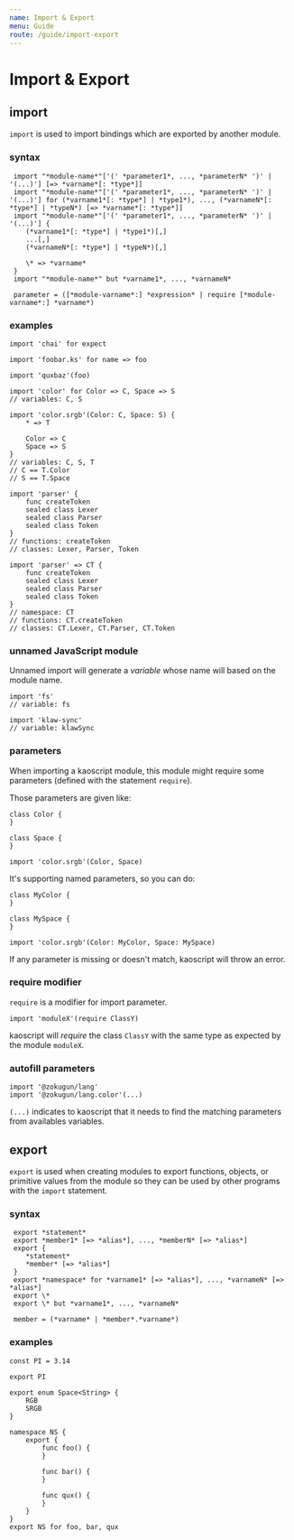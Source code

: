 ```yaml
---
name: Import & Export
menu: Guide
route: /guide/import-export
---
```


# Import & Export

## import

`import` is used to import bindings which are exported by another module.

### syntax

```syntax
 import "*module-name*"['(' *parameter1*, ..., *parameterN* ')' | '(...)'] [=> *varname*[: *type*]]
 import "*module-name*"['(' *parameter1*, ..., *parameterN* ')' | '(...)'] for (*varname1*[: *type*] | *type1*), ..., (*varnameN*[: *type*] | *typeN*) [=> *varname*[: *type*]]
 import "*module-name*"['(' *parameter1*, ..., *parameterN* ')' | '(...)'] {
	(*varname1*[: *type*] | *type1*)[,]
	...[,]
	(*varnameN*[: *type*] | *typeN*)[,]

	\* => *varname*
 }
 import "*module-name*" but *varname1*, ..., *varnameN*

 parameter = ([*module-varname*:] *expression* | require [*module-varname*:] *varname*)
```

### examples

```kaoscript
import 'chai' for expect

import 'foobar.ks' for name => foo

import 'quxbaz'(foo)
```

```kaoscript
import 'color' for Color => C, Space => S
// variables: C, S

import 'color.srgb'(Color: C, Space: S) {
	* => T

	Color => C
	Space => S
}
// variables: C, S, T
// C == T.Color
// S == T.Space
```

```kaoscript
import 'parser' {
	func createToken
	sealed class Lexer
	sealed class Parser
	sealed class Token
}
// functions: createToken
// classes: Lexer, Parser, Token

import 'parser' => CT {
	func createToken
	sealed class Lexer
	sealed class Parser
	sealed class Token
}
// namespace: CT
// functions: CT.createToken
// classes: CT.Lexer, CT.Parser, CT.Token
```

### unnamed JavaScript module

Unnamed import will generate a *variable* whose name will based on the module name.

```kaoscript
import 'fs'
// variable: fs

import 'klaw-sync'
// variable: klawSync
```

### parameters

When importing a kaoscript module, this module might require some parameters (defined with the statement `require`).

Those parameters are given like:

```kaoscript
class Color {
}

class Space {
}

import 'color.srgb'(Color, Space)
```

It's supporting named parameters, so you can do:

```kaoscript
class MyColor {
}

class MySpace {
}

import 'color.srgb'(Color: MyColor, Space: MySpace)
```

If any parameter is missing or doesn't match, kaoscript will throw an error.

### require modifier

`require` is a modifier for import parameter.

```kaoscript
import 'moduleX'(require ClassY)
```

kaoscript will *require* the class `ClassY` with the same type as expected by the module `moduleX`.

### autofill parameters

```kaoscript
import '@zokugun/lang'
import '@zokugun/lang.color'(...)
```

`(...)` indicates to kaoscript that it needs to find the matching parameters from availables variables.

## export

`export` is used when creating modules to export functions, objects, or primitive values from the module so they can be used by other programs with the `import` statement.

### syntax

```syntax
 export *statement*
 export *member1* [=> *alias*], ..., *memberN* [=> *alias*]
 export {
	*statement*
	*member* [=> *alias*]
 }
 export *namespace* for *varname1* [=> *alias*], ..., *varnameN* [=> *alias*]
 export \*
 export \* but *varname1*, ..., *varnameN*

 member = (*varname* | *member*.*varname*)
```

### examples

```kaoscript
const PI = 3.14

export PI
```

```kaoscript
export enum Space<String> {
	RGB
	SRGB
}
```

```kaoscript
namespace NS {
	export {
		func foo() {
		}

		func bar() {
		}

		func qux() {
		}
	}
}
export NS for foo, bar, qux
```